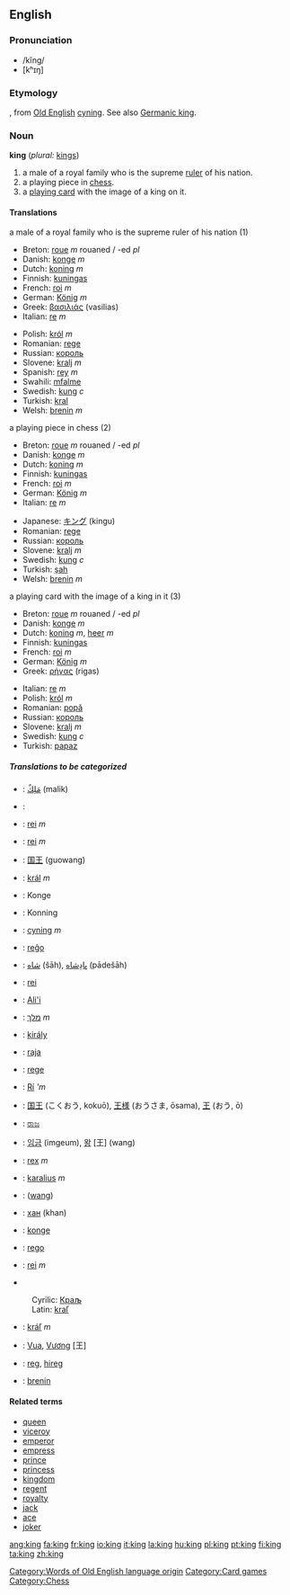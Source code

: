{{See|King}}
==English==

{{rank|women|cried|general|360|king|nature|answered|thousand}}

===Pronunciation===
*/kĭng/
*[kʰɪŋ]
===Etymology===
{{enm}}, from [[Old English]][[Category:Words of Old English language origin]] [[cyning]]. See also [[w:Germanic king|Germanic king]].

===Noun===
'''king'''  (''plural:'' [[kings]])
#a male of a royal family who is the supreme [[ruler]] of his nation.
#a playing piece in [[chess]].
#a [[playing card]] with the image of a king on it.

====Translations====
;a male of a royal family who is the supreme ruler of his nation (1)
{{top}}
*Breton: [[roue]] ''m'' rouaned / -ed ''pl''
*Danish: [[konge]] ''m''
*Dutch: [[koning]] ''m''
*Finnish: [[kuningas]]
*French: [[roi]] ''m''
*German: [[König]] ''m''
*Greek: [[βασιλιάς]] (vasilias)
*Italian: [[re]] ''m''
{{mid}}
*Polish: [[król]] ''m''
*Romanian: [[rege]]
*Russian: [[король]] {{m}}
*Slovene: [[kralj]] ''m''
*Spanish: [[rey]] ''m''
*Swahili: [[mfalme]]
*Swedish: [[kung]] ''c''
*Turkish: [[kral]]
*Welsh: [[brenin]] ''m''
{{bottom}}

;a playing piece in chess (2)
{{top}}
*Breton: [[roue]] ''m'' rouaned / -ed ''pl''
*Danish: [[konge]] ''m''
*Dutch: [[koning]] ''m''
*Finnish: [[kuningas]]
*French: [[roi]] ''m''
*German: [[König]] ''m''
*Italian: [[re]] ''m''
{{mid}}
*Japanese: [[キング]] (kingu)
*Romanian: [[rege]]
*Russian: [[король]] {{m}}
*Slovene: [[kralj]] ''m''
*Swedish: [[kung]] ''c''
*Turkish: [[şah]]
*Welsh: [[brenin]] ''m''
{{bottom}}

;a playing card with the image of a king in it (3)
{{top}}
*Breton: [[roue]] ''m'' rouaned / -ed ''pl''
*Danish: [[konge]] ''m''
*Dutch: [[koning]] ''m'', [[heer]] ''m''
*Finnish: [[kuningas]]
*French: [[roi]] ''m''
*German: [[König]] ''m''
*Greek: [[ρήγας]] (rigas)
{{mid}}
*Italian: [[re]] ''m''
*Polish: [[król]] ''m''
*Romanian: [[popă]]
*Russian: [[король]] {{m}}
*Slovene: [[kralj]] ''m''
*Swedish: [[kung]] ''c''
*Turkish: [[papaz]]
{{bottom}}

=====Translations to be categorized=====
{{checktrans}}

*{{ttbc|Arabic}}: [[مَلِكٌ]] (malik)
*{{ttbc|Capeverdean Crioulo}}: 
*{{ttbc|Badiu}}: [[rei]] ''m''
*{{ttbc|Catalan}}: [[rei]] ''m''
*{{ttbc|Chinese}}: [[国王]] (guowang)
*{{ttbc|Czech}}: [[král]] ''m''
*{{ttbc|Danish}}: Konge
*{{ttbc|Old Danish}}: Konning
*{{ttbc|Old English}}: [[cyning]] ''m''
*{{ttbc|Esperanto}}: [[reĝo]]
*{{ttbc|Farsi}}: [[شاه]] (šāh), [[پادِشاه]] (pādešāh)
*{{ttbc|Irish}}: [[rei]]
*{{ttbc|Hawaiian}}: [[Ali'i]]
*{{ttbc|Hebrew}}: [[מלך]] ''m''
*{{ttbc|Hungarian}}: [[király]]
*{{ttbc|Indonesian}}: [[raja]]
*{{ttbc|Interlingua}}: [[rege]]
*{{ttbc|Irish}}: [[Rí]] '''m''

*{{ttbc|Japanese}}: [[国王]] (こくおう, kokuō), [[王様]] (おうさま, ōsama), [[王]] (おう, ō)
*{{ttbc|Kannada}}: [[ರಾಜ]]
*{{ttbc|Korean}}: [[임금]] (imgeum), [[왕]] [王] (wang)
*{{ttbc|Latin}}: [[rex]] ''m''
*{{ttbc|Lithuanian}}: [[karalius]] ''m''
*{{ttbc|Manchu}}: ([[wang]])
*{{ttbc|Mongolian}}: [[хан]] (khan)
*{{ttbc|Norwegian}}: [[konge]]
*{{ttbc|Novial}}: [[rego]]
*{{ttbc|Portuguese}}: [[rei]] ''m''
*{{ttbc|Serbian}}
:Cyrilic: [[Краљ]]
:Latin: [[kraľ]]
*{{ttbc|Slovak}}: [[kráľ]] ''m''
*{{ttbc|Vietnamese}}: [[Vua]], [[Vương]] [王]
*{{ttbc|Volapük}}: [[reg]], [[hireg]]
*{{ttbc|Welsh}}: [[brenin]]

====Related terms====
*[[queen]]
*[[viceroy]]
*[[emperor]]
*[[empress]]
*[[prince]]
*[[princess]]
*[[kingdom]]
*[[regent]]
*[[royal]]ty
*[[jack]]
*[[ace]]
*[[joker]]

[[Category:Card games]]
[[Category:Chess]]

[[ang:king]]
[[fa:king]]
[[fr:king]]
[[io:king]]
[[it:king]]
[[la:king]]
[[hu:king]]
[[pl:king]]
[[pt:king]]
[[fi:king]]
[[ta:king]]
[[zh:king]]